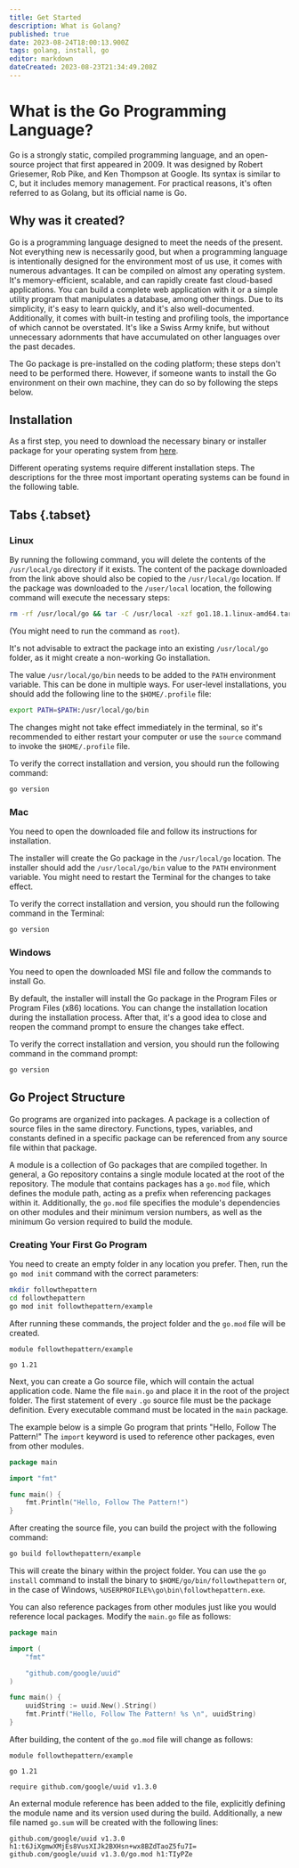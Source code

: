 ```yaml
---
title: Get Started
description: What is Golang?
published: true
date: 2023-08-24T18:00:13.900Z
tags: golang, install, go
editor: markdown
dateCreated: 2023-08-23T21:34:49.208Z
---
```


# What is the Go Programming Language?

Go is a strongly static, compiled programming language, and an open-source project that first appeared in 2009. It was designed by Robert Griesemer, Rob Pike, and Ken Thompson at Google. Its syntax is similar to C, but it includes memory management. For practical reasons, it's often referred to as Golang, but its official name is Go.

## Why was it created?

Go is a programming language designed to meet the needs of the present. Not everything new is necessarily good, but when a programming language is intentionally designed for the environment most of us use, it comes with numerous advantages. It can be compiled on almost any operating system. It's memory-efficient, scalable, and can rapidly create fast cloud-based applications. You can build a complete web application with it or a simple utility program that manipulates a database, among other things. Due to its simplicity, it's easy to learn quickly, and it's also well-documented. Additionally, it comes with built-in testing and profiling tools, the importance of which cannot be overstated. It's like a Swiss Army knife, but without unnecessary adornments that have accumulated on other languages over the past decades.

The Go package is pre-installed on the coding platform; these steps don't need to be performed there. However, if someone wants to install the Go environment on their own machine, they can do so by following the steps below.

## Installation

As a first step, you need to download the necessary binary or installer package for your operating system from [here](https://go.dev/dl/).

Different operating systems require different installation steps. The descriptions for the three most important operating systems can be found in the following table.

## Tabs {.tabset}
### Linux

By running the following command, you will delete the contents of the `/usr/local/go` directory if it exists. The content of the package downloaded from the link above should also be copied to the `/usr/local/go` location. If the package was downloaded to the `/user/local` location, the following command will execute the necessary steps:
```bash
rm -rf /usr/local/go && tar -C /usr/local -xzf go1.18.1.linux-amd64.tar.gz
```
(You might need to run the command as `root`).

It's not advisable to extract the package into an existing `/usr/local/go` folder, as it might create a non-working Go installation.

The value `/usr/local/go/bin` needs to be added to the `PATH` environment variable.
This can be done in multiple ways. For user-level installations, you should add the following line to the `$HOME/.profile` file:

```bash
export PATH=$PATH:/usr/local/go/bin
```
The changes might not take effect immediately in the terminal, so it's recommended to either restart your computer or use the `source` command to invoke the `$HOME/.profile` file.

To verify the correct installation and version, you should run the following command:
```bash
go version
```

### Mac

You need to open the downloaded file and follow its instructions for installation.

The installer will create the Go package in the `/usr/local/go` location. The installer should add the `/usr/local/go/bin` value to the `PATH` environment variable. You might need to restart the Terminal for the changes to take effect.

To verify the correct installation and version, you should run the following command in the Terminal:
```bash
go version
```

### Windows

You need to open the downloaded MSI file and follow the commands to install Go.

By default, the installer will install the Go package in the Program Files or Program Files (x86) locations. You can change the installation location during the installation process. After that, it's a good idea to close and reopen the command prompt to ensure the changes take effect.

To verify the correct installation and version, you should run the following command in the command prompt:
```cmd
go version
```

## Go Project Structure

Go programs are organized into packages. A package is a collection of source files in the same directory. Functions, types, variables, and constants defined in a specific package can be referenced from any source file within that package.

A module is a collection of Go packages that are compiled together. In general, a Go repository contains a single module located at the root of the repository. The module that contains packages has a `go.mod` file, which defines the module path, acting as a prefix when referencing packages within it. Additionally, the `go.mod` file specifies the module's dependencies on other modules and their minimum version numbers, as well as the minimum Go version required to build the module.

### Creating Your First Go Program
You need to create an empty folder in any location you prefer. Then, run the `go mod init` command with the correct parameters:

```bash
mkdir followthepattern
cd followthepattern
go mod init followthepattern/example
```

After running these commands, the project folder and the `go.mod` file will be created.

```
module followthepattern/example

go 1.21
```

Next, you can create a Go source file, which will contain the actual application code. Name the file `main.go` and place it in the root of the project folder. The first statement of every `.go` source file must be the package definition. Every executable command must be located in the `main` package.

The example below is a simple Go program that prints "Hello, Follow The Pattern!" The `import` keyword is used to reference other packages, even from other modules.

```go copy
package main

import "fmt"

func main() {
	fmt.Println("Hello, Follow The Pattern!")
}
```

After creating the source file, you can build the project with the following command:
```bash
go build followthepattern/example
```

This will create the binary within the project folder. You can use the `go install` command to install the binary to `$HOME/go/bin/followthepattern` or, in the case of Windows, `%USERPROFILE%\go\bin\followthepattern.exe`.

You can also reference packages from other modules just like you would reference local packages. Modify the `main.go` file as follows:

```go copy
package main

import (
	"fmt"

	"github.com/google/uuid"
)

func main() {
	uuidString := uuid.New().String()
	fmt.Printf("Hello, Follow The Pattern! %s \n", uuidString)
}
```

After building, the content of the `go.mod` file will change as follows:

```
module followthepattern/example

go 1.21

require github.com/google/uuid v1.3.0
```

An external module reference has been added to the file, explicitly defining the module name and its version used during the build. Additionally, a new file named `go.sum` will be created with the following lines:

```
github.com/google/uuid v1.3.0 h1:t6JiXgmwXMjEs8VusXIJk2BXHsn+wx8BZdTaoZ5fu7I=
github.com/google/uuid v1.3.0/go.mod h1:TIyPZe